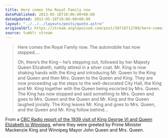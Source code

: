 ```yaml
---
title: Here comes the Royal Family now
datePublished: 2013-05-18T10:06:00+00:00
dateUpdated: 2013-05-18T10:06:00+00:00
layout: "../../../layouts/posts/quote.astro"
originalUrl: https://stream.anglepoised.com/post/50718712709/here-comes-the-royal-family-now-the-automobile
source: tumblr stream
---
```


> Here comes the Royal Family now. The automobile has now stopped&hellip;.
>
> Oh, there&rsquo;s the King &ndash; he&rsquo;s stepping out, followed by her Majesty Queen Elizabeth, nattily attired in a silver coat. Mr. King is now shaking hands with the King and introducing Mr. Queen to the King and Queen and then Mrs. Queen to the Queen and King. They are now proceeding up the steps to the well-decorated City Hall, the King and Mr. King together with the Queen being escorted by Mrs. Queen. The King has now stopped and said something to Mrs. Queen and goes to Mrs. Queen and the Queen and Mr. King and the Queen laughed jovially. The King leaves Mr. King and goes to Mrs. Queen, and the Queen and Mr. King follow behind&hellip;

From a <a href="http://www.diemer.ca/OtherDocs/RoyalMoments.htm">CBC Radio report of the 1939 visit of King George VI and Queen Elizabeth to Winnipeg</a>, where they were greeted by Prime Minister Mackenzie King and Winnipeg Mayor John Queen and Mrs. Queen.
